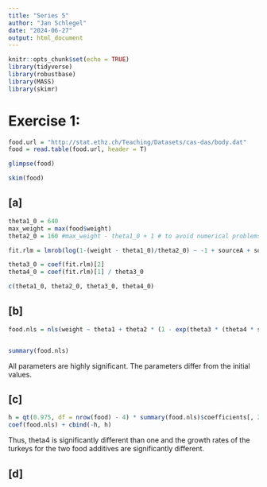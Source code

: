 ```yaml
---
title: "Series 5"
author: "Jan Schlegel"
date: "2024-06-27"
output: html_document
---
```


```r
knitr::opts_chunk$set(echo = TRUE)
library(tidyverse)
library(robustbase)
library(MASS)
library(skimr)
```

# Exercise 1:

```r
food.url = "http://stat.ethz.ch/Teaching/Datasets/cas-das/body.dat"
food = read.table(food.url, header = T)
```


```r
glimpse(food)
```

```r
skim(food)
```


## [a]


```r
theta1_0 = 640
max_weight = max(food$weight)
theta2_0 = 160 #max_weight - theta1_0 + 1 # to avoid numerical problems

fit.rlm = lmrob(log(1-(weight - theta1_0)/theta2_0) ~ -1 + sourceA + sourceB, data = food)

theta3_0 = coef(fit.rlm)[2]
theta4_0 = coef(fit.rlm)[1] / theta3_0

c(theta1_0, theta2_0, theta3_0, theta4_0)
```



## [b]

```r
food.nls = nls(weight ~ theta1 + theta2 * (1 - exp(theta3 * (theta4 * sourceA + sourceB))), data = food, control = nls.control(maxit = 1000), start = list(theta1 = theta1_0, theta2 = theta2_0, theta3 = theta3_0, theta4 = theta4_0))


summary(food.nls)
```


All parameters are highly significant. The parameters differ from the initial values.

## [c]
```r
h = qt(0.975, df = nrow(food) - 4) * summary(food.nls)$coefficients[, 2]
coef(food.nls) + cbind(-h, h)
```

Thus, theta4 is significantly different than one and the growth rates of the turkeys for the two food additives are significantly different.

## [d]










